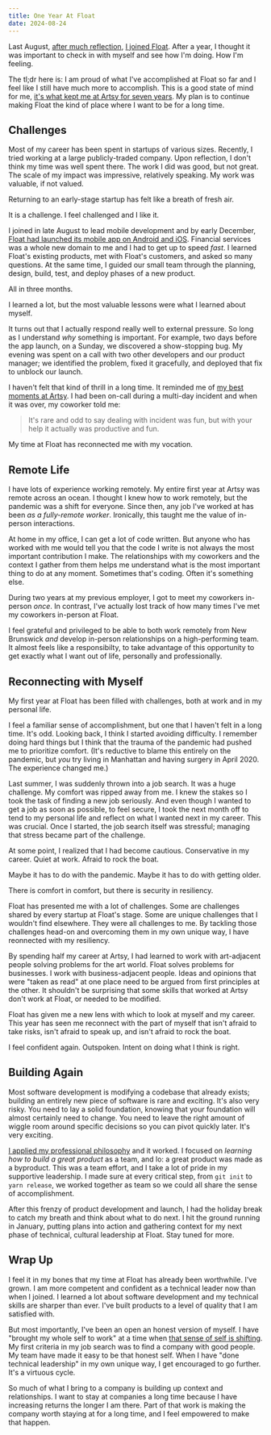 ```yaml
---
title: One Year At Float
date: 2024-08-24
---
```


Last August, [after much reflection](/blog/what-next/), [I joined Float](/blog/joining-float/). After a year, I thought it was important to check in with myself and see how I'm doing. How I'm feeling.

The tl;dr here is: I am proud of what I've accomplished at Float so far and I feel like I still have much more to accomplish. This is a good state of mind for me, [it's what kept me at Artsy for seven years](/blog/getting-happy-with-email/#be-judicious-with-recruiters). My plan is to continue making Float the kind of place where I want to be for a long time.

## Challenges

Most of my career has been spent in startups of various sizes. Recently, I tried working at a large publicly-traded company. Upon reflection, I don't think my time was well spent there. The work I did was good, but not great. The scale of my impact was impressive, relatively speaking. My work was valuable, if not valued.

Returning to an early-stage startup has felt like a breath of fresh air.

It is a challenge. I feel challenged and I like it.

I joined in late August to lead mobile development and by early December, [Float had launched its mobile app on Android and iOS](https://floatcard.com/introducing-the-float-mobile-app/). Financial services was a whole new domain to me and I had to get up to speed _fast_. I learned Float's existing products, met with Float's customers, and asked so many questions. At the same time, I guided our small team through the planning, design, build, test, and deploy phases of a new product.

All in three months.

I learned a lot, but the most valuable lessons were what I learned about myself.

It turns out that I actually respond really well to external pressure. So long as I understand _why_ something is important. For example, two days before the app launch, on a Sunday, we discovered a show-stopping bug. My evening was spent on a call with two other developers and our product manager; we identified the problem, fixed it gracefully, and deployed that fix to unblock our launch.

I haven't felt that kind of thrill in a long time. It reminded me of [my best moments at Artsy](https://artsy.github.io/blog/2019/11/14/diagnosing-our-radiation-problems/). I had been on-call during a multi-day incident and when it was over, my coworker told me:

> It's rare and odd to say dealing with incident was fun, but with your help it actually was productive and fun.

My time at Float has reconnected me with my vocation.

## Remote Life

I have lots of experience working remotely. My entire first year at Artsy was remote across an ocean. I thought I knew how to work remotely, but the pandemic was a shift for everyone. Since then, any job I've worked at has been _as a fully-remote worker_. Ironically, this taught me the value of in-person interactions.

At home in my office, I can get a lot of code written. But anyone who has worked with me would tell you that the code I write is not always the most important contribution I make. The relationships with my coworkers and the context I gather from them helps me understand what is the most important thing to do at any moment. Sometimes that's coding. Often it's something else.

During two years at my previous employer, I got to meet my coworkers in-person _once_. In contrast, I've actually lost track of how many times I've met my coworkers in-person at Float.

I feel grateful and privileged to be able to both work remotely from New Brunswick _and_ develop in-person relationships on a high-performing team. It almost feels like a responsibilty, to take advantage of this opportunity to get exactly what I want out of life, personally and professionally.

## Reconnecting with Myself

My first year at Float has been filled with challenges, both at work and in my personal life.

I feel a familiar sense of accomplishment, but one that I haven't felt in a long time. It's odd. Looking back, I think I started avoiding difficulty. I remember doing hard things but I think that the trauma of the pandemic had pushed me to prioritize comfort. (It's reductive to blame this entirely on the pandemic, but _you_ try living in Manhattan and having surgery in April 2020. The experience changed me.)

Last summer, I was suddenly thrown into a job search. It was a huge challenge. My comfort was ripped away from me. I knew the stakes so I took the task of finding a new job seriously. And even though I wanted to get a job as soon as possible, to feel secure, I took the next month off to tend to my personal life and reflect on what I wanted next in my career. This was crucial. Once I started, the job search itself was stressful; managing that stress became part of the challenge.

At some point, I realized that I had become cautious. Conservative in my career. Quiet at work. Afraid to rock the boat.

Maybe it has to do with the pandemic. Maybe it has to do with getting older.

There is comfort in comfort, but there is security in resiliency.

Float has presented me with a lot of challenges. Some are challenges shared by every startup at Float's stage. Some are unique challenges that I wouldn't find elsewhere. They were all challenges to me. By tackling those challenges head-on and overcoming them in my own unique way, I have reonnected with my resiliency.

By spending half my career at Artsy, I had learned to work with art-adjacent people solving problems for the art world. Float solves problems for businesses. I work with business-adjacent people. Ideas and opinions that were "taken as read" at one place need to be argued from first principles at the other. It shouldn't be surprising that some skills that worked at Artsy don't work at Float, or needed to be modified.

Float has given me a new lens with which to look at myself and my career. This year has seen me reconnect with the part of myself that isn't afraid to take risks, isn't afraid to speak up, and isn't afraid to rock the boat.

I feel confident again. Outspoken. Intent on doing what I think is right.

## Building Again

Most software development is modifying a codebase that already exists; building an entirely new piece of software is rare and exciting. It's also very risky. You need to lay a solid foundation, knowing that your foundation will almost certainly need to change. You need to leave the right amount of wiggle room around specific decisions so you can pivot quickly later. It's very exciting.

[I applied my professional philosophy](/blog/building-better-software-by-building-better-teams/) and it worked. I focused on _learning how to build a great product_ as a team, and lo: a great product was made as a byproduct. This was a team effort, and I take a lot of pride in my supportive leadership. I made sure at every critical step, from `git init` to `yarn release`, we worked together as team so we could all share the sense of accomplishment.

After this frenzy of product development and launch, I had the holiday break to catch my breath and think about what to do next. I hit the ground running in January, putting plans into action and gathering context for my next phase of technical, cultural leadership at Float. Stay tuned for more.

## Wrap Up

I feel it in my bones that my time at Float has already been worthwhile. I've grown. I am more competent and confident as a technical leader now than when I joined. I learned a lot about software development and my technical skills are sharper than ever. I've built products to a level of quality that I am satisfied with.

But most importantly, I've been an open an honest version of myself. I have "brought my whole self to work" at a time when [that sense of self is shifting](/blog/new-year-new-me/). My first criteria in my job search was to find a company with good people. My team have made it easy to be that honest self. When I have "done technical leadership" in my own unique way, I get encouraged to go further. It's a virtuous cycle.

So much of what I bring to a company is building up context and relationships. I want to stay at companies a long time because I have increasing returns the longer I am there. Part of that work is making the company worth staying at for a long time, and I feel empowered to make that happen.
